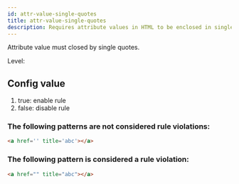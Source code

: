 ```yaml
---
id: attr-value-single-quotes
title: attr-value-single-quotes
description: Requires attribute values in HTML to be enclosed in single quotes for consistency.
---
```



Attribute value must closed by single quotes.

Level: <Badge text="Error" variant="danger" />

## Config value

1. true: enable rule
2. false: disable rule


### The following patterns are **not** considered rule violations:

```html
<a href='' title='abc'></a>
```

### The following pattern is considered a rule violation:

```html
<a href="" title="abc"></a>
```
